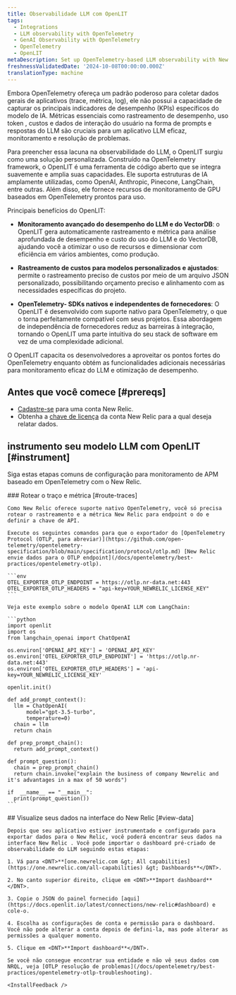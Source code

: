 ```yaml
---
title: Observabilidade LLM com OpenLIT
tags:
  - Integrations
  - LLM observability with OpenTelemetry
  - GenAI Observability with OpenTelemetry
  - OpenTelemetry
  - OpenLIT
metaDescription: Set up OpenTelemetry-based LLM observability with New Relic and OpenLIT.
freshnessValidatedDate: '2024-10-08T00:00:00.000Z'
translationType: machine
---
```


Embora OpenTelemetry ofereça um padrão poderoso para coletar dados gerais de aplicativos (trace, métrica, log), ele não possui a capacidade de capturar os principais indicadores de desempenho (KPIs) específicos do modelo de IA. Métricas essenciais como rastreamento de desempenho, uso token , custos e dados de interação do usuário na forma de prompts e respostas do LLM são cruciais para um aplicativo LLM eficaz, monitoramento e resolução de problemas.

Para preencher essa lacuna na observabilidade do LLM, o OpenLIT surgiu como uma solução personalizada. Construído na OpenTelemetry framework, o OpenLIT é uma ferramenta de código aberto que se integra suavemente e amplia suas capacidades. Ele suporta estruturas de IA amplamente utilizadas, como OpenAI, Anthropic, Pinecone, LangChain, entre outras. Além disso, ele fornece recursos de monitoramento de GPU baseados em OpenTelemetry prontos para uso.

Principais benefícios do OpenLIT:

* **Monitoramento avançado do desempenho do LLM e do VectorDB**: o OpenLIT gera automaticamente rastreamento e métrica para análise aprofundada de desempenho e custo do uso do LLM e do VectorDB, ajudando você a otimizar o uso de recursos e dimensionar com eficiência em vários ambientes, como produção.

* **Rastreamento de custos para modelos personalizados e ajustados**: permite o rastreamento preciso de custos por meio de um arquivo JSON personalizado, possibilitando orçamento preciso e alinhamento com as necessidades específicas do projeto.

* **OpenTelemetry- SDKs nativos e independentes de fornecedores**: O OpenLIT é desenvolvido com suporte nativo para OpenTelemetry, o que o torna perfeitamente compatível com seus projetos. Essa abordagem de independência de fornecedores reduz as barreiras à integração, tornando o OpenLIT uma parte intuitiva do seu stack de software em vez de uma complexidade adicional.

O OpenLIT capacita os desenvolvedores a aproveitar os pontos fortes do OpenTelemetry enquanto obtém as funcionalidades adicionais necessárias para monitoramento eficaz do LLM e otimização de desempenho.

## Antes que você comece [#prereqs]

* [Cadastre-se](https://newrelic.com/signup) para uma conta New Relic.
* Obtenha a [chave de licença](https://one.newrelic.com/launcher/api-keys-ui.launcher) da conta New Relic para a qual deseja relatar dados.

## instrumento seu modelo LLM com OpenLIT [#instrument]

Siga estas etapas comuns de configuração para monitoramento de APM baseado em OpenTelemetry com o New Relic.

<Steps>
  <Step>
    ### Rotear o traço e métrica [#route-traces]

    Como New Relic oferece suporte nativo OpenTelemetry, você só precisa rotear o rastreamento e a métrica New Relic para endpoint o do e definir a chave de API.

    Execute os seguintes comandos para que o exportador do [OpenTelemetry Protocol (OTLP, para abreviar)](https://github.com/open-telemetry/opentelemetry-specification/blob/main/specification/protocol/otlp.md) [New Relic envie dados para o OTLP endpoint](/docs/opentelemetry/best-practices/opentelemetry-otlp).

    ```env
    OTEL_EXPORTER_OTLP_ENDPOINT = https://otlp.nr-data.net:443
    OTEL_EXPORTER_OTLP_HEADERS = "api-key=YOUR_NEWRELIC_LICENSE_KEY"
    ```

    Veja este exemplo sobre o modelo OpenAI LLM com LangChain:

    ```python
    import openlit
    import os
    from langchain_openai import ChatOpenAI

    os.environ['OPENAI_API_KEY'] = 'OPENAI_API_KEY'
    os.environ['OTEL_EXPORTER_OTLP_ENDPOINT'] = 'https://otlp.nr-data.net:443'
    os.environ['OTEL_EXPORTER_OTLP_HEADERS'] = 'api-key=YOUR_NEWRELIC_LICENSE_KEY'

    openlit.init()

    def add_prompt_context():
      llm = ChatOpenAI(
          model="gpt-3.5-turbo",
          temperature=0)
      chain = llm
      return chain

    def prep_prompt_chain():
      return add_prompt_context()

    def prompt_question():
      chain = prep_prompt_chain()
      return chain.invoke("explain the business of company Newrelic and it's advantages in a max of 50 words")

    if  __name__ == "__main__":
      print(prompt_question())
    ```
  </Step>

  <Step>
    ## Visualize seus dados na interface do New Relic [#view-data]

    Depois que seu aplicativo estiver instrumentado e configurado para exportar dados para o New Relic, você poderá encontrar seus dados na interface New Relic . Você pode importar o dashboard pré-criado de observabilidade do LLM seguindo estas etapas:

    1. Vá para <DNT>**[one.newrelic.com &gt; All capabilities](https://one.newrelic.com/all-capabilities) &gt; Dashboards**</DNT>.

    2. No canto superior direito, clique em <DNT>**Import dashboard**</DNT>.

    3. Copie o JSON do painel fornecido [aqui](https://docs.openlit.io/latest/connections/new-relic#dashboard) e cole-o.

    4. Escolha as configurações de conta e permissão para o dashboard. Você não pode alterar a conta depois de defini-la, mas pode alterar as permissões a qualquer momento.

    5. Clique em <DNT>**Import dashboard**</DNT>.

    Se você não consegue encontrar sua entidade e não vê seus dados com NRQL, veja [OTLP resolução de problemas](/docs/opentelemetry/best-practices/opentelemetry-otlp-troubleshooting).

    <InstallFeedback />
  </Step>
</Steps>